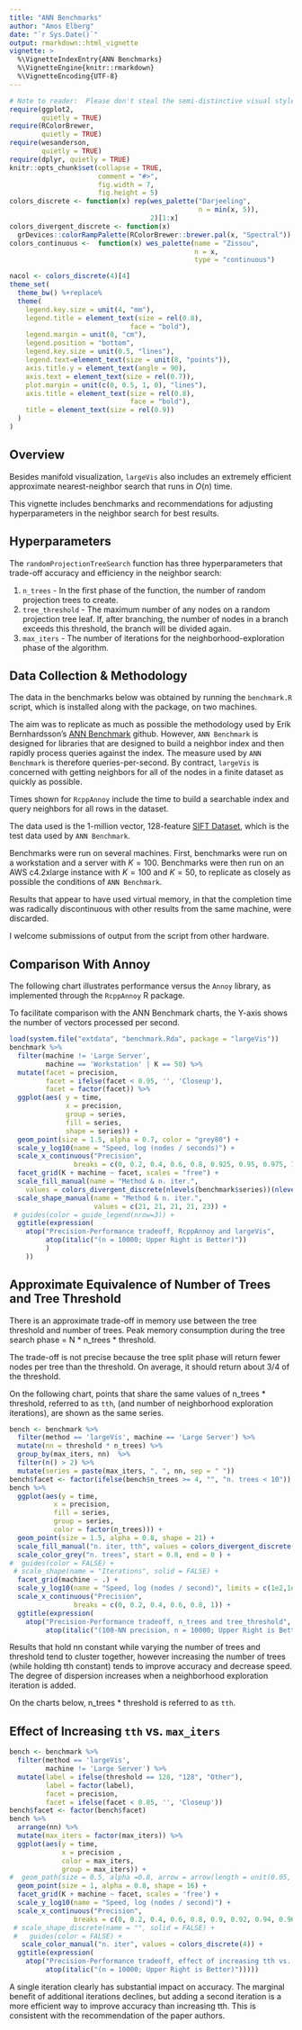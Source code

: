 ```yaml
---
title: "ANN Benchmarks"
author: "Amos Elberg"
date: "`r Sys.Date()`"
output: rmarkdown::html_vignette
vignette: >
  %\VignetteIndexEntry{ANN Benchmarks}
  %\VignetteEngine{knitr::rmarkdown}
  %\VignetteEncoding{UTF-8}
---
```


```r
# Note to reader:  Please don't steal the semi-distinctive visual style I spent several minutes creating for myself.
require(ggplot2, 
        quietly = TRUE)
require(RColorBrewer, 
        quietly = TRUE)
require(wesanderson, 
        quietly = TRUE)
require(dplyr, quietly = TRUE)
knitr::opts_chunk$set(collapse = TRUE, 
                      comment = "#>",
                      fig.width = 7, 
                      fig.height = 5)
colors_discrete <- function(x) rep(wes_palette("Darjeeling", 
                                               n = min(x, 5)), 
                                   2)[1:x]
colors_divergent_discrete <- function(x) 
  grDevices::colorRampPalette(RColorBrewer::brewer.pal(x, "Spectral"))
colors_continuous <-  function(x) wes_palette(name = "Zissou",
                                              n = x, 
                                              type = "continuous")

nacol <- colors_discrete(4)[4]
theme_set(
  theme_bw() %+replace%
  theme(
    legend.key.size = unit(4, "mm"), 
    legend.title = element_text(size = rel(0.8),
                              face = "bold"),
    legend.margin = unit(0, "cm"),
    legend.position = "bottom",
    legend.key.size = unit(0.5, "lines"),
    legend.text=element_text(size = unit(8, "points")), 
    axis.title.y = element_text(angle = 90),
    axis.text = element_text(size = rel(0.7)),
    plot.margin = unit(c(0, 0.5, 1, 0), "lines"), 
    axis.title = element_text(size = rel(0.8),
                              face = "bold"),
    title = element_text(size = rel(0.9))
  ) 
)
```

## Overview

Besides manifold visualization, `largeVis` also includes an extremely efficient approximate nearest-neighbor search that runs in $O(n)$ time. 

This vignette includes benchmarks and recommendations for adjusting hyperparameters in the neighbor search for best results. 

## Hyperparameters

The `randomProjectionTreeSearch` function has three hyperparameters that trade-off accuracy and efficiency in the neighbor search:

1.  `n_trees` - In the first phase of the function, the number of random projection trees to create.
2.  `tree_threshold` - The maximum number of any nodes on a random projection tree leaf. If, after branching, the number of nodes in a branch exceeds this threshold, the branch will be divided again. 
3.  `max_iters` - The number of iterations for the neighborhood-exploration phase of the algorithm.

## Data Collection \& Methodology

The data in the benchmarks below was obtained by running the `benchmark.R` script, which is installed along with the package, on two machines.  

The aim was to replicate as much as possible the methodology used by Erik Bernhardsson's [ANN Benchmark](https://github.com/erikbern/ann-benchmarks) github.  However, `ANN Benchmark` is designed for libraries that are designed to build a neighbor index and then rapidly process queries against the index. The measure used by `ANN Benchmark` is therefore queries-per-second.  By contract, `largeVis` is concerned with getting neighbors for all of the nodes in a finite dataset as quickly as possible. 

Times shown for `RcppAnnoy` include the time to build a searchable index and query neighbors for all rows in the dataset.

The data used is the 1-million vector, 128-feature [SIFT Dataset](http://corpus-texmex.irisa.fr/), which is the test data used by `ANN Benchmark`. 

Benchmarks were run on several machines. First, benchmarks were run on a workstation and a server with $K = 100$.  Benchmarks were then run on an AWS c4.2xlarge instance with $K = 100$ and $K = 50$, to replicate as closely as possible the conditions of `ANN Benchmark`.

Results that appear to have used virtual memory, in that the completion time was radically discontinuous with other results from the same machine, were discarded. 

I welcome submissions of output from the script from other hardware. 

## Comparison With Annoy

The following chart illustrates performance versus the `Annoy` library, as implemented through the `RcppAnnoy` R package.

To facilitate comparison with the ANN Benchmark charts, the Y-axis shows the number of vectors processed per second. 

```r
load(system.file("extdata", "benchmark.Rda", package = "largeVis"))
benchmark %>% 
  filter(machine != 'Large Server',
         machine == 'Workstation' | K == 50) %>%
  mutate(facet = precision, 
         facet = ifelse(facet < 0.95, '', 'Closeup'), 
         facet = factor(facet)) %>%
  ggplot(aes( y = time, 
              x = precision, 
              group = series, 
              fill = series, 
              shape = series)) +
  geom_point(size = 1.5, alpha = 0.7, color = "grey80") + 
  scale_y_log10(name = "Speed, log (nodes / seconds)") + 
  scale_x_continuous("Precision", 
                breaks = c(0, 0.2, 0.4, 0.6, 0.8, 0.925, 0.95, 0.975, 1.0)) +
  facet_grid(K + machine ~ facet, scales = "free") +
  scale_fill_manual(name = "Method & n. iter.", 
    values = colors_divergent_discrete(nlevels(benchmark$series))(nlevels(benchmark$series))) +
  scale_shape_manual(name = "Method & n. iter.", 
                     values = c(21, 21, 21, 21, 23)) +
 # guides(color = guide_legend(nrow=3)) +
  ggtitle(expression(
    atop("Precision-Performance tradeoff, RcppAnnoy and largeVis",
         atop(italic("(n = 10000; Upper Right is Better)"))
         )
    ))
```


## Approximate Equivalence of Number of Trees and Tree Threshold

There is an approximate trade-off in memory use between the tree threshold and number of trees.  Peak memory consumption during the tree search phase = N * n_trees * threshold.

The trade-off is not precise because the tree split phase will return fewer nodes per tree than the threshold. On average, it should return about 3/4 of the threshold.

On the following chart, points that share the same values of n_trees * threshold, referred to as `tth`, (and number of neighborhood exploration iterations), are shown as the same series.  

```r
bench <- benchmark %>%
  filter(method == 'largeVis', machine == 'Large Server') %>%
  mutate(nn = threshold * n_trees) %>% 
  group_by(max_iters, nn)  %>% 
  filter(n() > 2) %>% 
  mutate(series = paste(max_iters, ", ", nn, sep = " "))
bench$facet <- factor(ifelse(bench$n_trees >= 4, "", "n. trees < 10"))
bench %>%
  ggplot(aes(y = time, 
           x = precision, 
           fill = series, 
           group = series,
           color = factor(n_trees))) + 
  geom_point(size = 1.5, alpha = 0.8, shape = 21) +
  scale_fill_manual("n. iter, tth", values = colors_divergent_discrete(6)(6)) +
  scale_color_grey("n. trees", start = 0.8, end = 0 ) +
#  guides(color = FALSE) +
 # scale_shape(name = "Iterations", solid = FALSE) +
  facet_grid(machine ~ .) +
  scale_y_log10(name = "Speed, log (nodes / second)", limits = c(1e2,1e5)) + 
  scale_x_continuous("Precision", 
                breaks = c(0, 0.2, 0.4, 0.6, 0.8, 1)) +  
  ggtitle(expression(
    atop("Precision-Performance tradeoff, n_trees and tree_threshold",
         atop(italic("(100-NN precision, n = 10000; Upper Right is Better)")))))
```

Results that hold nn constant while varying the number of trees and threshold tend to cluster together, however increasing the number of trees (while holding tth constant) tends to improve accuracy and decrease speed.  The degree of dispersion increases when a neighborhood exploration iteration is added. 

On the charts below, n_trees * threshold is referred to as `tth`.

## Effect of Increasing `tth` vs. `max_iters`


```r
bench <- benchmark %>%
  filter(method == 'largeVis',
         machine != 'Large Server') %>%
  mutate(label = ifelse(threshold == 128, "128", "Other"), 
         label = factor(label), 
         facet = precision, 
         facet = ifelse(facet < 0.85, '', 'Closeup'))
bench$facet <- factor(bench$facet)
bench %>% 
  arrange(nn) %>%
  mutate(max_iters = factor(max_iters)) %>%
  ggplot(aes(y = time, 
             x = precision , 
             color = max_iters, 
             group = max_iters)) + 
#  geom_path(size = 0.5, alpha =0.8, arrow = arrow(length = unit(0.05, "inches"))) +
  geom_point(size = 1, alpha = 0.8, shape = 16) +
  facet_grid(K + machine ~ facet, scales = 'free') +
  scale_y_log10(name = "Speed, log (nodes / second)") + 
  scale_x_continuous("Precision", 
                breaks = c(0, 0.2, 0.4, 0.6, 0.8, 0.9, 0.92, 0.94, 0.96, 0.98, 1.0)) +
 # scale_shape_discrete(name = "", solid = FALSE) + 
 #   guides(color = FALSE) +
   scale_color_manual("n. iter", values = colors_discrete(4)) +    
  ggtitle(expression(
    atop("Precision-Performance tradeoff, effect of increasing tth vs. max_iters",
         atop(italic("(n = 10000; Upper Right is Better)")))))
```

A single iteration clearly has substantial impact on accuracy. The marginal benefit of additional iterations declines, but adding a second iteration is a more efficient way to improve accuracy than increasing tth.  This is consistent with the recommendation of the paper authors.


